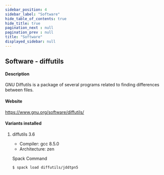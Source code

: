 ```yaml
---
sidebar_position: 4
sidebar_label: "Software"
hide_table_of_contents: true
hide_title: true
pagination_next : null
pagination_prev : null
title: "Software"
displayed_sidebar: null
---
```


## Software - diffutils


#### Description
GNU Diffutils is a package of several programs related to finding differences between files.

#### Website
https://www.gnu.org/software/diffutils/

#### Variants installed

1. diffutils 3.6

    - Compiler: gcc 8.5.0
    - Architecture: zen

    Spack Command
    ```bash
    $ spack load diffutils/jddtpn5
    ```
